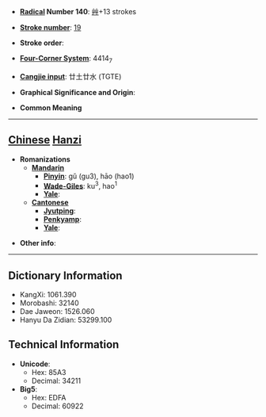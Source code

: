 * '''[[Wiktionary:Chinese radical index| Radical]] Number 140''': [[Wiktionary:Chinese radical index 艸|艸]]+13 strokes

* '''[[Wiktionary:Chinese total strokes index|Stroke number]]''': [[Wiktionary:Chinese total strokes index 19|19]]

* '''Stroke order''': 

* '''[[Wiktionary:Chinese four corner index|Four-Corner System]]''': 4414<sub>7</sub>

* '''[[Wiktionary:Chinese Cangjie index|Cangjie input]]''': 廿土廿水 (TGTE)

* '''Graphical Significance and Origin''': 

* '''Common Meaning'''

----

== [[Chinese]] [[Hanzi]] ==

* '''Romanizations'''
** '''[[Mandarin]]'''
*** '''[[Pinyin]]''': gǔ (gu3), hāo (hao1)
*** '''[[Wade-Giles]]''': ku<sup>3</sup>, hao<sup>1</sup>
*** '''[[Yale]]''': 
** '''[[Cantonese]]'''
*** '''[[Jyutping]]''':
*** '''[[Penkyamp]]''': 
*** '''[[Yale]]''': 

* '''Other info''': 

----

== Dictionary Information ==

* KangXi: 1061.390
* Morobashi: 32140
* Dae Jaweon: 1526.060
* Hanyu Da Zidian: 53299.100

== Technical Information ==

* '''Unicode''':
** Hex: 85A3
** Decimal: 34211
* '''Big5''':
** Hex: EDFA
** Decimal: 60922